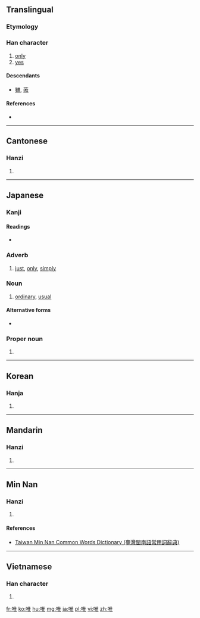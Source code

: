 ==Translingual==

===Etymology===
{{Han compound|口|隹|c1=s|c2=p|t1=mouth|ls=psc}}

===Han character===
{{Han char|rn=30|rad=口|as=08|sn=11|four=6001<sub>4</sub>|canj=口人土 (ROG)|ids=⿰[[口]][[隹]]}}

# [[only]]
# [[yes]]

====Descendants====
* [[雖]], [[蓶]]

====References====
* {{Han ref|kx=0193.170|dkj=03761|dj=0413.170|hdz=10642.050|uh=552F|ud=21807|bh=B0DF|bd=45279}}

----

==Cantonese==

===Hanzi===
{{yue-hanzi|jyut=[[wai2]], [[wai4]]|y=wai2, wai4}}

# {{defn|lang=yue|sort=口08}}

----

==Japanese==

===Kanji===
{{ja-kanji|grade=c|rs=口08}}

====Readings====
* {{ja-readings|on=[[ゆい]] (yui), [[い]] (i)|kun=[[ただ]] (tada), [[これ]] (kore)}}

===Adverb===
{{ja-pos|ただ|adverb}} 

# [[just]], [[only]], [[simply]]

===Noun===
{{ja-noun|ただ}} 

# [[ordinary]], [[usual]]

====Alternative forms====
* {{l|ja|只}}

===Proper noun===
{{ja-pos|ゆい|proper}}

# {{given name|female|lang=ja|sort=ゆい}}

----

==Korean==

===Hanja===
{{ko-hanja|hangeul=유|rv=yu|mr=yu}}

# {{defn|lang=ko|sort=口08}}

----

==Mandarin==

===Hanzi===
{{cmn-hanzi|pin=[[wéi]] ([[wei2]])|wg=wei<sup>2</sup>}}

# {{defn|lang=cmn|sort=口08}}

----

==Min Nan==

===Hanzi===
{{nan-hanzi|tlpa=[[uî]] (ui<sup>5</sup>)}}

# {{defn|lang=nan|sort=口08}}

====References====
*[http://twblg.dict.edu.tw/holodict_new/index.html Taiwan Min Nan Common Words Dictionary (臺灣閩南語常用詞辭典)]

----

==Vietnamese==

===Han character===
{{vi-hantu|[[duy]], [[dõi]], [[dói]], [[dúi]], [[duỗi]], [[giói]], [[giọi]], [[gioè]], [[dạ]], [[dọi]], [[duối]]|rs=口08}}

# {{defn|lang=vi|sort=口08}}

[[fr:唯]]
[[ko:唯]]
[[hu:唯]]
[[mg:唯]]
[[ja:唯]]
[[pl:唯]]
[[vi:唯]]
[[zh:唯]]
